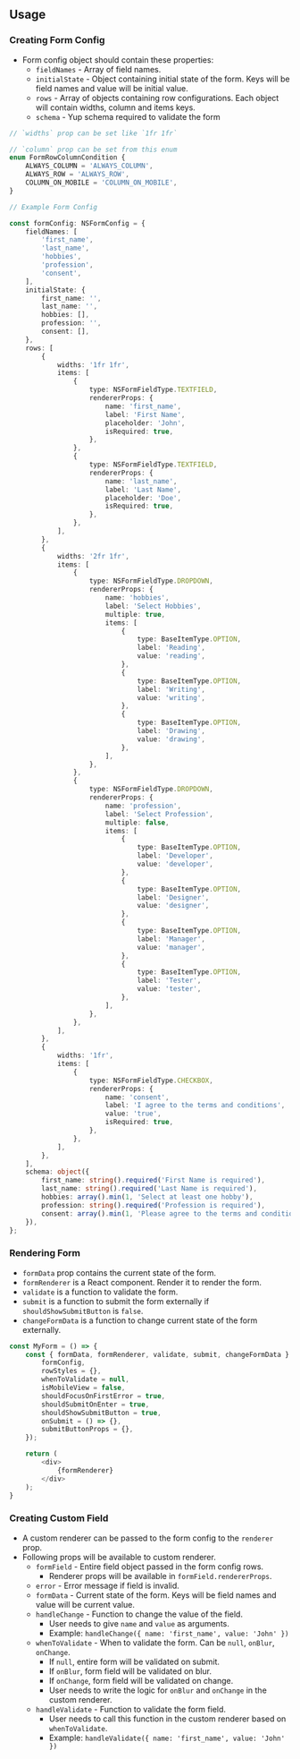 ## Usage

### Creating Form Config

- Form config object should contain these properties:
    - `fieldNames` - Array of field names.
    - `initialState` - Object containing initial state of the form. Keys will be field names and value will be initial value.
    - `rows` - Array of objects containing row configurations. Each object will contain widths, column and items keys.
    - `schema` - Yup schema required to validate the form

```typescript
// `widths` prop can be set like `1fr 1fr`

// `column` prop can be set from this enum
enum FormRowColumnCondition {
    ALWAYS_COLUMN = 'ALWAYS_COLUMN',
    ALWAYS_ROW = 'ALWAYS_ROW',
    COLUMN_ON_MOBILE = 'COLUMN_ON_MOBILE',
}
```

```typescript
// Example Form Config

const formConfig: NSFormConfig = {
    fieldNames: [
        'first_name',
        'last_name',
        'hobbies',
        'profession',
        'consent',
    ],
    initialState: {
        first_name: '',
        last_name: '',
        hobbies: [],
        profession: '',
        consent: [],
    },
    rows: [
        {
            widths: '1fr 1fr',
            items: [
                {
                    type: NSFormFieldType.TEXTFIELD,
                    rendererProps: {
                        name: 'first_name',
                        label: 'First Name',
                        placeholder: 'John',
                        isRequired: true,
                    },
                },
                {
                    type: NSFormFieldType.TEXTFIELD,
                    rendererProps: {
                        name: 'last_name',
                        label: 'Last Name',
                        placeholder: 'Doe',
                        isRequired: true,
                    },
                },
            ],
        },
        {
            widths: '2fr 1fr',
            items: [
                {
                    type: NSFormFieldType.DROPDOWN,
                    rendererProps: {
                        name: 'hobbies',
                        label: 'Select Hobbies',
                        multiple: true,
                        items: [
                            {
                                type: BaseItemType.OPTION,
                                label: 'Reading',
                                value: 'reading',
                            },
                            {
                                type: BaseItemType.OPTION,
                                label: 'Writing',
                                value: 'writing',
                            },
                            {
                                type: BaseItemType.OPTION,
                                label: 'Drawing',
                                value: 'drawing',
                            },
                        ],
                    },
                },
                {
                    type: NSFormFieldType.DROPDOWN,
                    rendererProps: {
                        name: 'profession',
                        label: 'Select Profession',
                        multiple: false,
                        items: [
                            {
                                type: BaseItemType.OPTION,
                                label: 'Developer',
                                value: 'developer',
                            },
                            {
                                type: BaseItemType.OPTION,
                                label: 'Designer',
                                value: 'designer',
                            },
                            {
                                type: BaseItemType.OPTION,
                                label: 'Manager',
                                value: 'manager',
                            },
                            {
                                type: BaseItemType.OPTION,
                                label: 'Tester',
                                value: 'tester',
                            },
                        ],
                    },
                },
            ],
        },
        {
            widths: '1fr',
            items: [
                {
                    type: NSFormFieldType.CHECKBOX,
                    rendererProps: {
                        name: 'consent',
                        label: 'I agree to the terms and conditions',
                        value: 'true',
                        isRequired: true,
                    },
                },
            ],
        },
    ],
    schema: object({
        first_name: string().required('First Name is required'),
        last_name: string().required('Last Name is required'),
        hobbies: array().min(1, 'Select at least one hobby'),
        profession: string().required('Profession is required'),
        consent: array().min(1, 'Please agree to the terms and conditions'),
    }),
};
```

### Rendering Form

- `formData` prop contains the current state of the form.
- `formRenderer` is a React component. Render it to render the form.
- `validate` is a function to validate the form.
- `submit` is a function to submit the form externally if `shouldShowSubmitButton` is `false`.
- `changeFormData` is a function to change current state of the form externally.

```typescript
const MyForm = () => {
    const { formData, formRenderer, validate, submit, changeFormData } = useNSForm({
        formConfig,
        rowStyles = {},
        whenToValidate = null,
        isMobileView = false,
        shouldFocusOnFirstError = true,
        shouldSubmitOnEnter = true,
        shouldShowSubmitButton = true,
        onSubmit = () => {},
        submitButtonProps = {},
    });

    return (
        <div>
            {formRenderer}
        </div>
    );
}
```

### Creating Custom Field

- A custom renderer can be passed to the form config to the `renderer` prop.
- Following props will be available to custom renderer.
    - `formField` - Entire field object passed in the form config rows.
        - Renderer props will be available in `formField.rendererProps`.
    - `error` - Error message if field is invalid.
    - `formData` - Current state of the form. Keys will be field names and value will be current value.
    - `handleChange` - Function to change the value of the field.
        - User needs to give `name` and `value` as arguments.
        - Example: `handleChange({ name: 'first_name', value: 'John' })`
    - `whenToValidate` - When to validate the form. Can be `null`, `onBlur`, `onChange`.
        - If `null`, entire form will be validated on submit.
        - If `onBlur`, form field will be validated on blur.
        - If `onChange`, form field will be validated on change.
        - User needs to write the logic for `onBlur` and `onChange` in the custom renderer.
    - `handleValidate` - Function to validate the form field.
        - User needs to call this function in the custom renderer based on `whenToValidate`.
        - Example: `handleValidate({ name: 'first_name', value: 'John' })`
